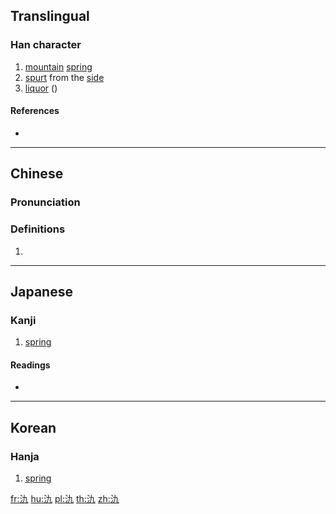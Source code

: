 {{character info/new}}
==Translingual==

===Han character===
{{Han char|rn=85|rad=水|as=02|sn=5|four=34117|canj=EKN,XEKN|ids=⿰氵九}}

# [[mountain]] [[spring]]
# [[spurt]] from the [[side]]
# [[liquor]] ({{Hani-second-round simplification of|酒}})

====References====
* {{Han ref|kx=0604.010|dkj=17102|dj=0997.100|hdz=31549.030|uh=6C3F|ud=27711|bh=C9A3|bd=51619}}

----

==Chinese==
{{zh-forms}}

===Pronunciation===
{{zh-pron
|m=guǐ
|c=gwai1,gwai2
|mc=y
|oc=y
|ma=
|cat=n,v
}}

===Definitions===
{{zh-hanzi}}

# {{rfdef|lang=zh}}

----

==Japanese==

===Kanji===
{{ja-kanji|grade=|rs=水02}}

# [[spring]]

====Readings====
* {{ja-readings|on=[[き]] (ki), [[きゅう]] (kyū), [[ぐ]] (gu)|kun=[[おずみ]] (ozumi), [[わきみず]] (wakimizu)}}

----

==Korean==

===Hanja===
{{ko-hanja|hangeul=궤|eumhun=|rv=gwe|mr=kwe|y=kwey}}

# [[spring]]

[[fr:氿]]
[[hu:氿]]
[[pl:氿]]
[[th:氿]]
[[zh:氿]]